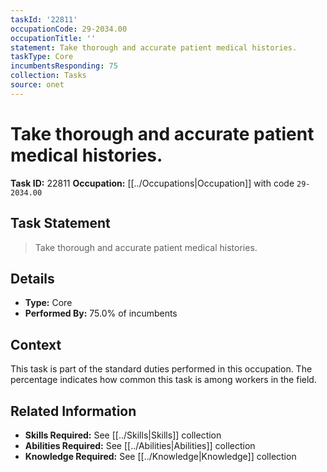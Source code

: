 ```yaml
---
taskId: '22811'
occupationCode: 29-2034.00
occupationTitle: ''
statement: Take thorough and accurate patient medical histories.
taskType: Core
incumbentsResponding: 75
collection: Tasks
source: onet
---
```

# Take thorough and accurate patient medical histories.

**Task ID:** 22811
**Occupation:** [[../Occupations|Occupation]] with code `29-2034.00`

## Task Statement

> Take thorough and accurate patient medical histories.

## Details

- **Type:** Core
- **Performed By:** 75.0% of incumbents

## Context

This task is part of the standard duties performed in this occupation. The percentage indicates how common this task is among workers in the field.

## Related Information

- **Skills Required:** See [[../Skills|Skills]] collection
- **Abilities Required:** See [[../Abilities|Abilities]] collection
- **Knowledge Required:** See [[../Knowledge|Knowledge]] collection
